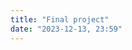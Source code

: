 ```yaml
---
title: "Final project"
date: "2023-12-13, 23:59"
---
```


<!-- ## TLDR -->

<!-- Your final project will be a data essay: you will get a dataset, a research question, and one or two hypotheses based on a short theoretical story in our final session. You will need to select a research design to test the hypotheses and thus answer the research question. The project must be completed individually, without any cooperation. You will have 10 days to complete the data essay. -->

<!-- Data essay is designed to primarily evaluate the skills gained in this class, hence the focus on data analysis and presentation. If you are in your final semesters and feel like you would benefit more from working on a paper of your own, you are welcome to discuss this option with me **before May 15, 2023**, so we can agree on the option that would be a relevant evaluation for this class but also helpful for _you_.   -->

<!-- You can expect more details about the assignment to be added during the semester, but the task will be published on this page on May 30, 2023.  -->

<!-- ## Task Description -->

<!-- In this final data analysis project, you will apply the things you have learned in the course, from data wrangling with R to communicating results of your analysis in an accessible manner. You will need to test two hypotheses about the motivations for constituency work among legislative candidates in Switzerland. You need to test two hypotheses. -->

<!-- On GitHub, everyone of you should have an individual repo for the data essay as of May 23, 2023. The repo contains the dataset in the `data` folder, as well as the `qmd` file you can use a template (all formatting is preset, but make sure to update your document's YAML) and supplementary files. -->

<!-- No preprocessing like data cleaning is required for this task. The dataset provided is sufficient to test the hypotheses, but you may need/want to create additional variables from the existing ones. Merging dataset with any other data sources is not necessary. -->

<!-- This task requires the following steps: -->

<!-- -   performing exploratory data analysis and describing the dataset and relevant variables in your essay -->
<!-- -   performing the statistical analysis appropriate for the task (selecting the model, the covariates, etc) -->
<!-- -   presenting results of your analysis numerically but also graphically as relevant quantities of interest -->
<!-- -   identifying the shortcomings of your empirical approach, data, etc. (aka identify limitations), providing robustness checks where possible -->
<!-- -   writing up the accompanying text that follows standards of academic writing -->

<!-- ## Theory Outline -->

<!-- Legislators' responsiveness to voters is essential for democratic governance and substantive representation. Motivations for politicians to demonstrate their responsiveness through such channels as constituency work however varies across political contexts as well as across individuals. Research in behavioral economics and political behavior offers two potential explanations to this variation: one approach suggests that legislator responsiveness is primarily driven by *extrinsic* motivations based on electoral considerations, while other body of work focuses on internal desire to connect to voters or a sense of duty, i.e. *intrinsic* motivations. -->

<!-- In this paper, you need to explore to which extent the constituency work of legislative candidates is strategic, i.e. driven by the re-election prospects and electoral context. In particular, you will test two hypotheses: -->

<!-- > Hypothesis 1: Legislative candidates are more likely to do constituency work when it impacts their re-election prospects stronger. -->

<!-- > Hypothesis 2: Legislative candidates are more likely to do constituency work when it impacts their re-election prospects stronger when candidates' electoral safety is low. -->

<!-- The data you will use comes from Switzerland and was collected in 2015, when national legislative elections were taking place. To explore if candidates are strategic about constituency work or whether they are motivated intrinsically, researchers conducted a field experiment. 660 candidates from the five largest parties in Switzerland that field candidates in all cantons were contacted via email and were asked to respond to a policy-related question. To be able to distinguish between candidates' motives, researchers altered the district (canton) where the email comes from: it either (1) came from the same district where the candidate was running or (2) came outside of candidate's district. -->

<!-- In terms of the hypotheses, we should expect that if constituency work is extrinsically motivated, legislators tend to respond more to emails coming from their district. If intrinsic motivation prevails, there should no difference between response rates between treatment conditions. -->

<!-- In addition to information about the treatment variables, the dataset contains variables for political context and some candidate characteristics, such as gender, age, incumbent status, party affiliation. There is also information about candidates' district (canton), its size (in terms of seats elected), and whether German or French are spoken in that canton (note that all emails came in the language of the canton that candidates represent). -->

<!-- Finally, there are a few measures of candidates' electoral safety available. Electoral safety `safety` compares a candidate's election result in the race, i.e. the number of votes received, to the result of the candidate elected with the least amount of votes on the same list. The index takes a value above 100 if the candidate is elected with a better result than another elected candidate on the same list. It is lower than 100 if the candidate does not win a seat (gets less votes than the candidate elected with the least amount of votes), and it is exactly 100 if the candidate is the candidate elected with the least votes. There is also a categorical version of this variable with three options. -->

<!-- The second safety measure utilizes candidates' list position. Switzerland uses open-list PR system, and research shows lower list position is associated with lower probability of being elected, all else constant. Districts vary in their sizes from 1 to 35 seats elected, so this is important to account for if relying on ballot position as safety measure. Finally, sometimes lists can be alphabetical, which means that ballot position is not directly associated with performance of the other candidates on the same list or special events. -->

<!-- Here is a list of available variables: -->

<!-- | Variable         | Description                                                      | -->
<!-- |---------------------|---------------------------------------------------| -->
<!-- | `answer`         | whether candidate answered email or not                          | -->
<!-- | `treatment_cant` | whether email came from in- or out-of-district (canton)          | -->
<!-- | `safety`         | electoral safety index, see above                                | -->
<!-- | `safety_group`   | electoral safety index with categories for low, medium, and high | -->
<!-- | `inc`            | whether candidate is an incumbent or not                         | -->
<!-- | `elec`           | whether candidate got elected in 2015 or not                     | -->
<!-- | `male`           | whether candidate is male or female                              | -->
<!-- | `age`            | candidate's age                                                  | -->
<!-- | `party`          | candidate's party ideological spectrum (left, center, right)     | -->
<!-- | `party1:party5`  | candidate's party (no party names available, indicators only)    | -->
<!-- | `canton`         | canton ID variable                                               | -->
<!-- | `list_pos`       | candidate's position on the party list                           | -->
<!-- | `seats`          | canton (district) size                                           | -->
<!-- | `list_alph`      | whether party list is alphabetized                               | -->
<!-- | `list_pos2`      | candidate's position on the party list, divided by district size | -->
<!-- | `lang`           | canton language (German or French)                               | -->
<!-- | `staff`          | whether candidate reported to have paid staff members            | -->

<!-- ## Details -->

<!-- ### Data Preparation and Analysis -->

<!-- -   All steps of the analysis should be performed in R and documented in your `qmd` file. -->
<!-- -   Your code should be well-documented, commented out and run smoothly. -->
<!-- -   The code should follow the Tidyverse style guidelines (i.e. use `styler` package) -->

<!-- ### Essay -->

<!-- -   The text should read like an empirical strategy (research design and data analysis) parts of a research paper. You do not need to discuss the theory or hypotheses in your text. Also, there should be no code chunks inside the text! -->

<!-- -   If you start with making a DAG (and I suggest you do), you can include in the text, but you can rather put it in Appendix if you want to. -->

<!-- -   Discuss which identification strategy you choose, e.g., diff-in-diff, RDD, fixed effects, matching, etc. Explain why you choose it. If there are any assumptions associated with that strategy (e.g., parallel trends for diff-in-diff), provide justification. -->

<!-- -   Prior to describing statistical analysis and its results, your text should include a brief discussion of the dataset you work with as well as the key variables of interest (your dependent and main independent variables). -->

<!-- -   When describing the modeling approach, you need to justify the selection of the model as well as the selection of covariates (if you include any and/or you opt for matching). Including your model specification as an equation may be a good idea. You can look for examples on our slide and problem sets. -->

<!-- -   Present the results of your analysis in one well-formatted table (or graph). When describing results, discuss the effects for your main independent variables in terms of sign, size (where possible), and statistical significance. -->

<!-- -   Be careful with using causal interpretation of effects. If unsure, opt for non-causal interpretation when describing results. -->

<!-- -   For substantive interpretation of your results, try to use simulations to obtain appropriate quantities of interest and set meaningful scenarios (i.e. select sensible values given the dataset or common sense). Discuss the substantive magnitude of the effects as well the uncertainty surrounding those effects. -->

<!-- -   Discuss any limitations that your current approach to testing hypotheses poses. Think about measurements of your variables, any other relevant controls that you could have included (if you had data), sample size, other explanations you cannot rule out, etc. -->

<!-- -   You should adhere to academic writing standards: there should be appropriate citations where necessary (but you don't have to have them!) and the text should be written in formal style. Please use American Political Science Association or Mannheim Political Science Group Citation Style (this is set as default in the template you are provided with). -->

<!-- -   Your write-up should be up to 3500 words long, not including the appendix if you decide to have one. This is an upper limit: if you can present **all** the necessary info with less text, go for it. -->

<!-- -   This should be a coherent text, and you are welcome to use sections and subsections to separate the contents. Just keep it reasonable. Numbering sections is not necessary. -->

<!-- ### Formalities -->

<!-- -   Please refrain from any collaboration at this stage. Should there be any questions, please ask me directly. I will post questions/answers on Slack, so the same information is available for everyone, so monitor the class workspace. -->

<!-- -   All material (including the `qmd` **and** rendered PDF) should be on GitHub by then, too. I should be able to render the same PDF with one click. -->

<!-- -   You will also need to upload the PDF of the final text *with signed statutory declaration* via ILIAS. Essays without the declaration are not graded and receive a fail automatically. -->

<!-- ## Grading Scheme -->

<!-- ### Empirical Startegy (30/100) -->

<!-- -   dataset description and preprocessing steps explained -->
<!-- -   descriptive statistics for main variables -->
<!-- -   operationalisation and measurement for main variable justified (if options are available) -->
<!-- -   model specification selection -->
<!-- -   justification for covariates -->

<!-- ### Results (30/100) -->

<!-- -   interpretation for model coefficients in text -->
<!-- -   well-formatted tables/coefficient plots for models -->
<!-- -   substantive interpretation with quantities of interest (especially for non-linear models) -->
<!--     -   meaningful quantities of interest (e.g., predicted probabilities for logit) -->
<!--     -   reasonable scenarios (e.g., average case) -->
<!--     -   description in text -->

<!-- ### Robustness (10/100) -->

<!-- -   at least one robustness check (alternative measure/identification strategy/etc.) -->
<!-- -   limitations of the empirical strategy are discussed -->

<!-- ### Overall Text (10/100) -->

<!-- -   following academic writing standards -->
<!-- -   coherence and structure -->
<!-- -   grammar and spelling -->
<!-- -   formatting -->

<!-- ### Graphs and Tables (10/100) -->

<!-- -   tables are well-formatted and clear -->
<!-- -   tables and graphs are self-contained -->
<!-- -   graphs are accessible and clear -->
<!-- -   tables are numbered and captioned -->
<!-- -   each table/graph is referred in the text -->

<!-- ### Code (10/100) -->

<!-- -   Code chunks run smoothly -->
<!-- -   Code is well-annotated -->
<!-- -   Code chunks are not included in the text -->

<!-- ### Points-to-Grade Conversion -->

<!-- | **Grade**      | **Points**      | -->
<!-- |----------------|-----------------| -->
<!-- | 1.0            | 95-100          | -->
<!-- | 1.3            | 90-94           | -->
<!-- | 1.7            | 85-89           | -->
<!-- | 2.0            | 80-84           | -->
<!-- | 2.3            | 75-79           | -->
<!-- | 2.7            | 70-74           | -->
<!-- | 3.0            | 65-69           | -->
<!-- | 3.3            | 60-64           | -->
<!-- | 3.7            | 55-59           | -->
<!-- | 4.0            | 50-54           | -->
<!-- | 5.0            | $<$ 50          | -->
